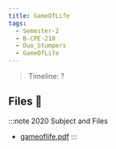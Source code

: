 ```yaml
---
title: GameOfLife
tags:
  - Semester-2
  - B-CPE-210
  - Duo_Stumpers
  - GameOfLife
---
```

> Timeline: ?


## Files 📂

:::note 2020 Subject and Files
- [gameoflife.pdf](https://github.com/Studio-17/Epitech-Subjects/raw/main/Semester-2/B-CPE-210/Duo_Stumpers/GameOfLife/gameoflife.pdf)
:::
